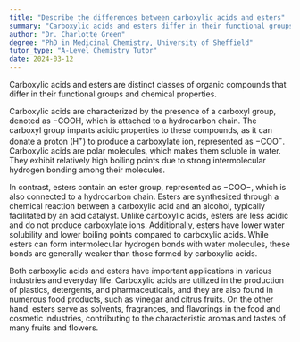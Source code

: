 ```yaml
---
title: "Describe the differences between carboxylic acids and esters"
summary: "Carboxylic acids and esters differ in their functional groups and chemical properties."
author: "Dr. Charlotte Green"
degree: "PhD in Medicinal Chemistry, University of Sheffield"
tutor_type: "A-Level Chemistry Tutor"
date: 2024-03-12
---
```


Carboxylic acids and esters are distinct classes of organic compounds that differ in their functional groups and chemical properties.

Carboxylic acids are characterized by the presence of a carboxyl group, denoted as $-\text{COOH}$, which is attached to a hydrocarbon chain. The carboxyl group imparts acidic properties to these compounds, as it can donate a proton ($\text{H}^+$) to produce a carboxylate ion, represented as $-\text{COO}^-$. Carboxylic acids are polar molecules, which makes them soluble in water. They exhibit relatively high boiling points due to strong intermolecular hydrogen bonding among their molecules.

In contrast, esters contain an ester group, represented as $-\text{COO}-$, which is also connected to a hydrocarbon chain. Esters are synthesized through a chemical reaction between a carboxylic acid and an alcohol, typically facilitated by an acid catalyst. Unlike carboxylic acids, esters are less acidic and do not produce carboxylate ions. Additionally, esters have lower water solubility and lower boiling points compared to carboxylic acids. While esters can form intermolecular hydrogen bonds with water molecules, these bonds are generally weaker than those formed by carboxylic acids.

Both carboxylic acids and esters have important applications in various industries and everyday life. Carboxylic acids are utilized in the production of plastics, detergents, and pharmaceuticals, and they are also found in numerous food products, such as vinegar and citrus fruits. On the other hand, esters serve as solvents, fragrances, and flavorings in the food and cosmetic industries, contributing to the characteristic aromas and tastes of many fruits and flowers.
    
